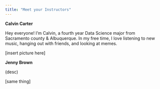 ```yaml
---
title: "Meet your Instructors"
---
```




**Calvin Carter**

Hey everyone! I'm Calvin, a fourth year Data Science major from Sacramento county & Albuquerque. In my free time, I love listening to new music, hanging out with friends, and looking at memes.

[insert picture here]

**Jenny Brown**

(desc)

[same thing]
